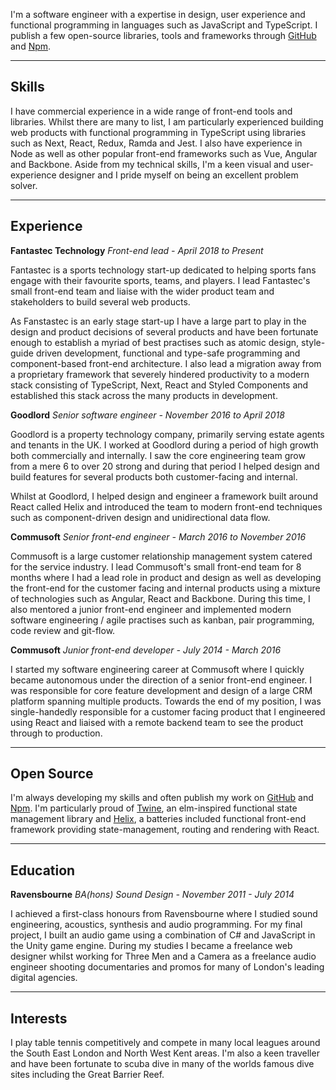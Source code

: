 I'm a software engineer with a expertise in design, user experience and functional programming in languages such as JavaScript and TypeScript. I publish a few open-source libraries, tools and frameworks through [GitHub](https://github.com/josephluck) and [Npm](https://www.npmjs.com/~josephluck).

---

## Skills

I have commercial experience in a wide range of front-end tools and libraries. Whilst there are many to list, I am particularly experienced building web products with functional programming in TypeScript using libraries such as Next, React, Redux, Ramda and Jest. I also have experience in Node as well as other popular front-end frameworks such as Vue, Angular and Backbone. Aside from my technical skills, I'm a keen visual and user-experience designer and I pride myself on being an excellent problem solver.

---

## Experience

**Fantastec Technology** _Front-end lead - April 2018 to Present_

Fantastec is a sports technology start-up dedicated to helping sports fans engage with their favourite sports, teams, and players. I lead Fantastec's small front-end team and liaise with the wider product team and stakeholders to build several web products.

As Fanstastec is an early stage start-up I have a large part to play in the design and product decisions of several products and have been fortunate enough to establish a myriad of best practises such as atomic design, style-guide driven development, functional and type-safe programming and component-based front-end architecture. I also lead a migration away from a proprietary framework that severely hindered productivity to a modern stack consisting of TypeScript, Next, React and Styled Components and established this stack across the many products in development.

**Goodlord** _Senior software engineer - November 2016 to April 2018_

Goodlord is a property technology company, primarily serving estate agents and tenants in the UK. I worked at Goodlord during a period of high growth both commercially and internally. I saw the core engineering team grow from a mere 6 to over 20 strong and during that period I helped design and build features for several products both customer-facing and internal.

Whilst at Goodlord, I helped design and engineer a framework built around React called Helix and introduced the team to modern front-end techniques such as component-driven design and unidirectional data flow.

**Commusoft** _Senior front-end engineer - March 2016 to November 2016_

Commusoft is a large customer relationship management system catered for the service industry. I lead Commusoft's small front-end team for 8 months where I had a lead role in product and design as well as developing the front-end for the customer facing and internal products using a mixture of technologies such as Angular, React and Backbone. During this time, I also mentored a junior front-end engineer and implemented modern software engineering / agile practises such as kanban, pair programming, code review and git-flow.

**Commusoft** _Junior front-end developer - July 2014 - March 2016_

I started my software engineering career at Commusoft where I quickly became autonomous under the direction of a senior front-end engineer. I was responsible for core feature development and design of a large CRM platform spanning multiple products. Towards the end of my position, I was single-handedly responsible for a customer facing product that I engineered using React and liaised with a remote backend team to see the product through to production.

---

## Open Source

I'm always developing my skills and often publish my work on [GitHub](https://github.com/josephluck) and [Npm](https://npmjs.com/~josephluck). I'm particularly proud of [Twine](https://github.com/josephluck/twine), an elm-inspired functional state management library and [Helix](https://github.com/josephluck/helix), a batteries included functional front-end framework providing state-management, routing and rendering with React.

---

## Education

**Ravensbourne** _BA(hons) Sound Design - November 2011 - July 2014_

I achieved a first-class honours from Ravensbourne where I studied sound engineering, acoustics, synthesis and audio programming. For my final project, I built an audio game using a combination of C# and JavaScript in the Unity game engine. During my studies I became a freelance web designer whilst working for Three Men and a Camera as a freelance audio engineer shooting documentaries and promos for many of London's leading digital agencies.

---

## Interests

I play table tennis competitively and compete in many local leagues around the South East London and North West Kent areas. I'm also a keen traveller and have been fortunate to scuba dive in many of the worlds famous dive sites including the Great Barrier Reef.

